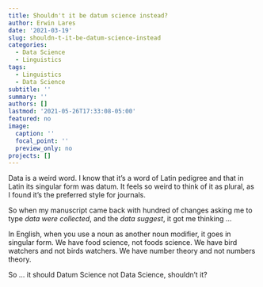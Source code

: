 ```yaml
---
title: Shouldn't it be datum science instead?
author: Erwin Lares
date: '2021-03-19'
slug: shouldn-t-it-be-datum-science-instead
categories:
  - Data Science
  - Linguistics
tags:
  - Linguistics
  - Data Science
subtitle: ''
summary: ''
authors: []
lastmod: '2021-05-26T17:33:08-05:00'
featured: no
image:
  caption: ''
  focal_point: ''
  preview_only: no
projects: []
---
```

Data is a weird word. I know that it’s a word of Latin pedigree and that in Latin its singular form was datum. It feels so weird to think of it as plural, as I found it’s the preferred style for journals.

So when my manuscript came back with hundred of changes asking me to type _data were collected_, and the _data suggest_, it got me thinking …

In English, when you use a noun as another noun modifier, it goes in singular form. We have food science, not foods science. We have bird watchers and not birds watchers. We have number theory and not numbers theory.

So … it should Datum Science not Data Science, shouldn’t it?